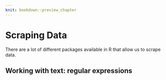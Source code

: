 ```yaml
---
knit: bookdown::preview_chapter
---
```


# Scraping Data

There are a lot of different packages available in R that allow us to scrape data.


## Working with text: regular expressions
